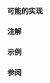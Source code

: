{{cpp/types/traits/is|1=is_unbounded_array
|std=c++20
|description= 
检查 {{tt|T}} 是否为{{ls|cpp/language/array#未知边界数组}}。如果 {{tt|T}} 是未知边界的数组类型，那么提供的成员常量 {{c|value}} 等于 {{c|true}}。否则，{{c|value}} 等于 {{c|false}}。
|inherit_desc={{tt|T}} 是未知边界的数组类型
}}

===可能的实现===
{{eq fun
|1=
template&lt;class T&gt;
struct is_unbounded_array: std::false_type {};

template&lt;class T&gt;
struct is_unbounded_array&lt;T[]&gt; : std::true_type {};
}}

===注解===
{{feature test macro|__cpp_lib_bounded_array_traits|{{lc|std::is_bounded_array}}, {{tt|std::is_unbounded_array}}|value=201902L|std=C++20}}

===示例===
{{example
|code=
#include &lt;type_traits&gt;

class A {};

static_assert
(""
    &amp;&amp; std::is_unbounded_array_v&lt;A&gt; == false
    &amp;&amp; std::is_unbounded_array_v&lt;A[]&gt; == true
    &amp;&amp; std::is_unbounded_array_v&lt;A[3]&gt; == false
    &amp;&amp; std::is_unbounded_array_v&lt;float&gt; == false
    &amp;&amp; std::is_unbounded_array_v&lt;int&gt; == false
    &amp;&amp; std::is_unbounded_array_v&lt;int[]&gt; == true
    &amp;&amp; std::is_unbounded_array_v&lt;int[3]&gt; == false
);

int main() {}
}}

===参阅===
{{dsc begin}}
{{dsc inc|cpp/types/dsc is_array}}
{{dsc inc|cpp/types/dsc is_bounded_array}}
{{dsc inc|cpp/types/dsc extent}}
{{dsc end}}

{{langlinks|de|en|es|fr|it|ja|pt|ru}}